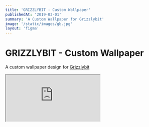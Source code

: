 ```yaml
---
title: 'GRIZZLYBIT - Custom Wallpaper'
publishedAt: '2019-03-01'
summary: 'A Custom Wallpaper for Grizzlybit'
image: '/static/images/gb.jpg'
layout: 'figma'
---
```


# GRIZZLYBIT - Custom Wallpaper

A custom wallpaper design for [Grizzlybit](https://grizzlybit.dev)

<iframe
  style={{ height: '450px', width: '100%' }}
  src="https://www.figma.com/embed?embed_host=share&url=https%3A%2F%2Fwww.figma.com%2Ffile%2FuYa2pMkFUNnePHyrMaJtKe%2FDapping-Bear%3Fnode-id%3D0%253A1&chrome=DOCUMENTATION"
></iframe>
